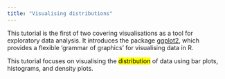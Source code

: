 ```yaml
---
title: "Visualising distributions"
---
```


This tutorial is the first of two covering visualisations as a tool for exploratory data analysis. 
It introduces the package [ggplot2](https://ggplot2.tidyverse.org/), which provides a flexible 'grammar of graphics' for visualising data in R.

This tutorial focuses on visualising the <mark>distribution</mark> of data using bar plots, histograms, and density plots.

<!--
## Objectives

## Prerequisites

## Key concepts

## Foundation

## Extensions
-->

